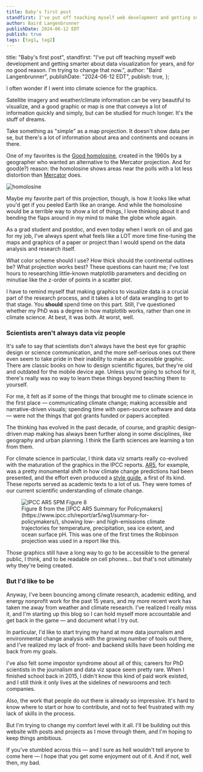 ```yaml
---
title: Baby's first post
standfirst: I've put off teaching myself web development and getting smarter about data visualization for years, and for no good reason. I'm trying to change that now.
author: Baird Langenbrunner
publishDate: 2024-06-12 EDT
publish: true
tags: [tag1, tag2]
---
```


  title: "Baby's first post",
  standfirst:
    "I've put off teaching myself web development and getting smarter about data visualization for years, and for no good reason. I'm trying to change that now.",
  author: "Baird Langenbrunner",
  publishDate: "2024-06-12 EDT",
  publish: true,
};


I often wonder if I went into climate science for the graphics.

Satellite imagery and weather/climate information can be very beautiful to visualize, and a good graphic or map is one that conveys a lot of information quickly and simply, but can be studied for much longer. It's the stuff of dreams.

Take something as "simple" as a map projection. It doesn't show data per se, but there's a lot of information about area and continents and oceans in there.

One of my favorites is the [Good homolosine](https://en.wikipedia.org/wiki/Goode_homolosine_projection), created in the 1960s by a geographer who wanted an alternative to the Mercator projection. And for good(e?) reason: the homolosine shows areas near the polls with a lot less distortion than [Mercator](https://en.wikipedia.org/wiki/Mercator_projection) does.

<Image src={homolosine} alt="homolosine" className="image-widths mx-auto" />

Maybe my favorite part of this projection, though, is how it looks like what you'd get if you peeled Earth like an orange. And while the homolosine would be a terrible way to show a lot of things, I love thinking about it and bending the flaps around in my mind to make the globe whole again.

<Triangles />

As a grad student and postdoc, and even today when I work on oil and gas for my job, I've always spent what feels like a LOT more time fine-tuning the maps and graphics of a paper or project than I would spend on the data analysis and research itself.

What color scheme should I use? How thick should the continental outlines be? What projection works best? These questions can haunt me; I've lost hours to researching little-known matplotlib parameters and deciding on minutiae like the z-order of points in a scatter plot.

I have to remind myself that making graphics to visualize data _is_ a crucial part of the research process, and it takes a lot of data wrangling to get to that stage. You **should** spend time on this part. Still, I've questioned whether my PhD was a degree in how matplotlib works, rather than one in climate science. At best, it was both. At worst, well.

### Scientists aren't always data viz people

It's safe to say that scientists don't always have the best eye for graphic design or science communication, and the more self-serious ones out there even seem to take pride in their inability to make an accessible graphic. There are classic books on how to design scientific figures, but they're old and outdated for the mobile device age. Unless you're going to school for it, there's really was no way to learn these things beyond teaching them to yourself.

For me, it felt as if some of the things that brought me to climate science in the first place — communicating climate change; making accessible and narrative-driven visuals; spending time with open-source software and data — were not the things that got grants funded or papers accepted.

The thinking has evolved in the past decade, of course, and graphic design-driven map making has always been further along in some disciplines, like geography and urban planning. I think the Earth sciences are learning a ton from them.

For climate science in particular, I think data viz smarts really co-evolved with the maturation of the graphics in the
IPCC reports. [AR5](https://www.ipcc.ch/assessment-report/ar5/), for example, was a pretty monumental shift in how climate change predictions had been presented, and the effort even produced a [style guide](https://www.ipcc.ch/site/assets/uploads/2019/04/IPCC-visual-style-guide.pdf), a first of its kind. These reports served as academic texts to a lot of us. They were tomes of our current scientific understanding of climate change.

<figure className="">
  <Image
    src={spmFig08}
    alt="IPCC AR5 SPM Figure 8"
    className="w-[100%] sm:w-[450px] mx-auto"
  />
  <figcaption>
    Figure 8 from the [IPCC AR5 Summary for
    Policymakers](https://www.ipcc.ch/report/ar5/wg1/summary-for-policymakers/),
    showing low- and high-emissions climate trajectories for temperature,
    precipitation, sea ice extent, and ocean surface pH. This was one of the
    first times the Robinson projection was used in a report like this.
  </figcaption>
</figure>

Those graphics still have a long way to go to be accessible to the general public, I think, and to be readable on cell phones... but that's not ultimately why they're being created.

### But I'd like to be

Anyway, I've been bouncing among climate research, academic editing, and energy nonprofit work for the past 15 years, and my more recent work has taken me away from weather and climate research. I've realized I really miss it, and I'm starting up this blog so I can hold myself more accountable and get back in the game — and document what I try out.

In particular, I'd like to start trying my hand at more data journalism and environmental change analysis with the growing number of tools out there, and I've realized my lack of front- and backend skills have been holding me back from my goals.

I've also felt some impostor syndrome about all of this; careers for PhD scientists in the journalism and data viz space seem pretty rare. When I finished school back in 2015, I didn't know this kind of paid work existed, and I still think it only lives at the sidelines of newsrooms and tech companies.

Also, the work that people do out there is already so impressive. It's hard to know where to start or how to contribute, and not to feel frustrated with my lack of skills in the process.

But I'm trying to change my comfort level with it all. I'll be building out this website with posts and projects as I move through them, and I'm hoping to keep things ambitious.

If you've stumbled across this — and I sure as hell wouldn't tell anyone to come here — I hope that you get some enjoyment out of it. And if not, well then, my bad.

<Triangles />